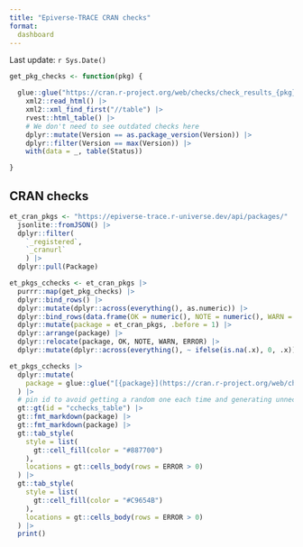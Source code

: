 ```yaml
---
title: "Epiverse-TRACE CRAN checks"
format:
  dashboard
---
```


Last update: `r Sys.Date()`

```r
get_pkg_checks <- function(pkg) {

  glue::glue("https://cran.r-project.org/web/checks/check_results_{pkg}.html") |>
    xml2::read_html() |>
    xml2::xml_find_first("//table") |>
    rvest::html_table() |>
    # We don't need to see outdated checks here
    dplyr::mutate(Version == as.package_version(Version)) |> 
    dplyr::filter(Version == max(Version)) |> 
    with(data = _, table(Status))

}
```

## CRAN checks

```r
et_cran_pkgs <- "https://epiverse-trace.r-universe.dev/api/packages/" |> 
  jsonlite::fromJSON() |>
  dplyr::filter(
    `_registered`,
    `_cranurl`
    ) |> 
  dplyr::pull(Package)
```

```r
et_pkgs_cchecks <- et_cran_pkgs |>
  purrr::map(get_pkg_checks) |>
  dplyr::bind_rows() |>
  dplyr::mutate(dplyr::across(everything(), as.numeric)) |> 
  dplyr::bind_rows(data.frame(OK = numeric(), NOTE = numeric(), WARN = numeric(), ERROR = numeric())) |>
  dplyr::mutate(package = et_cran_pkgs, .before = 1) |> 
  dplyr::arrange(package) |> 
  dplyr::relocate(package, OK, NOTE, WARN, ERROR) |> 
  dplyr::mutate(dplyr::across(everything(), ~ ifelse(is.na(.x), 0, .x)))
```

```r
et_pkgs_cchecks |> 
  dplyr::mutate(
    package = glue::glue("[{package}](https://cran.r-project.org/web/checks/check_results_{package}.html)")
  ) |>
  # pin id to avoid getting a random one each time and generating unnecessary diffs
  gt::gt(id = "cchecks_table") |> 
  gt::fmt_markdown(package) |> 
  gt::fmt_markdown(package) |> 
  gt::tab_style(
    style = list(
      gt::cell_fill(color = "#887700")
    ),
    locations = gt::cells_body(rows = ERROR > 0)
  ) |> 
  gt::tab_style(
    style = list(
      gt::cell_fill(color = "#C9654B")
    ),
    locations = gt::cells_body(rows = ERROR > 0)
  ) |> 
  print()
```
